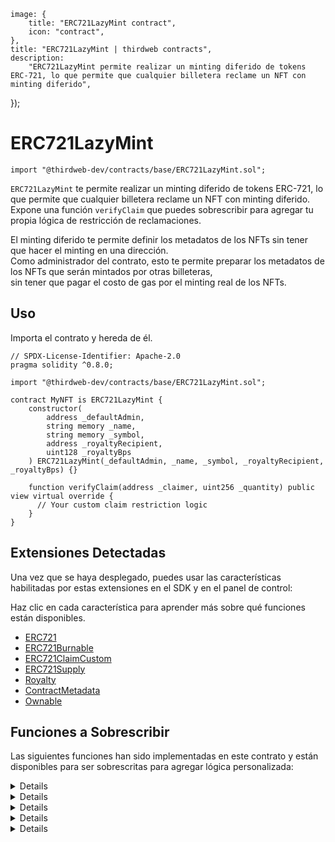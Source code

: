 
	image: {
		title: "ERC721LazyMint contract",
		icon: "contract",
	},
	title: "ERC721LazyMint | thirdweb contracts",
	description:
		"ERC721LazyMint permite realizar un minting diferido de tokens ERC-721, lo que permite que cualquier billetera reclame un NFT con minting diferido",
});

# ERC721LazyMint

```solidity
import "@thirdweb-dev/contracts/base/ERC721LazyMint.sol";
```

`ERC721LazyMint` te permite realizar un minting diferido de tokens ERC-721, lo que permite que cualquier billetera reclame un NFT con minting diferido.  
Expone una función `verifyClaim` que puedes sobrescribir para agregar tu propia lógica de restricción de reclamaciones.

El minting diferido te permite definir los metadatos de los NFTs sin tener que hacer el minting en una dirección.  
Como administrador del contrato, esto te permite preparar los metadatos de los NFTs que serán mintados por otras billeteras,  
sin tener que pagar el costo de gas por el minting real de los NFTs.

<GithubButtonLink href="https://github.com/thirdweb-dev/contracts/blob/main/contracts/base/ERC721LazyMint.sol" />

## Uso

Importa el contrato y hereda de él.

```solidity
// SPDX-License-Identifier: Apache-2.0
pragma solidity ^0.8.0;

import "@thirdweb-dev/contracts/base/ERC721LazyMint.sol";

contract MyNFT is ERC721LazyMint {
    constructor(
        address _defaultAdmin,
        string memory _name,
        string memory _symbol,
        address _royaltyRecipient,
        uint128 _royaltyBps
    ) ERC721LazyMint(_defaultAdmin, _name, _symbol, _royaltyRecipient, _royaltyBps) {}

    function verifyClaim(address _claimer, uint256 _quantity) public view virtual override {
      // Your custom claim restriction logic
    }
}
```

## Extensiones Detectadas

Una vez que se haya desplegado, puedes usar las características habilitadas por estas extensiones en el SDK y en el panel de control:

Haz clic en cada característica para aprender más sobre qué funciones están disponibles.

- [ERC721](/contracts/build/extensions/erc-721/ERC721)
- [ERC721Burnable](/contracts/build/extensions/erc-721/ERC721Burnable)
- [ERC721ClaimCustom](/contracts/build/extensions/erc-721/ERC721ClaimCustom)
- [ERC721Supply](/contracts/build/extensions/erc-721/ERC721Supply)
- [Royalty](/contracts/build/extensions/general/Royalty)
- [ContractMetadata](/contracts/build/extensions/general/ContractMetadata)
- [Ownable](/contracts/build/extensions/general/Ownable)

## Funciones a Sobrescribir

Las siguientes funciones han sido implementadas en este contrato y están disponibles para ser sobrescritas para agregar lógica personalizada:

<Details id="tokenURI" summary="tokenURI">
```solidity
/**
*  @notice         Devuelve la URI de metadatos para un NFT.
*  @dev            Consulta `BatchMintMetadata` para el manejo de los metadatos en este contrato.
*
*  @param _tokenId El tokenId de un NFT.
*/
function tokenURI(uint256 _tokenId) public view virtual override returns (string memory) {
    string memory batchUri = _getBaseURI(_tokenId);
    return string(abi.encodePacked(batchUri, _tokenId.toString()));
}
```
</Details>

<Details id="claim" summary="claim">

```solidity
/**
*  @notice          Permite a una dirección reclamar múltiples NFTs mintados de manera perezosa de una vez a un receptor.
*                   Esta función previene cualquier llamada reentrante, y no se puede sobrescribir.
*
*                   Los creadores de contratos deben sobrescribir las funciones `verifyClaim` y `transferTokensOnClaim`
*                   para crear una lógica personalizada para la verificación y la reclamación,
*                   por ejemplo, recolección de precios, listas permitidas, cantidad máxima, etc.
*
*  @dev             La lógica en `verifyClaim` determina si la llamada es autorizada para mintar NFTs.
*                   La lógica en `transferTokensOnClaim` realiza el minting de los tokens,
*                   también puede ser utilizada para aplicar otros cambios de estado.
*
*  @param _receiver  El destinatario del NFT a mintar.
*  @param _quantity  La cantidad de NFTs a mintar.
*/
function claim(address _receiver, uint256 _quantity) public payable nonReentrant {
    require(_currentIndex + _quantity <= nextTokenIdToLazyMint, "Not enough lazy minted tokens.");
    verifyClaim(msg.sender, _quantity); // Add your claim verification logic by overriding this function.

    uint256 startTokenId = _transferTokensOnClaim(_receiver, _quantity); // Mints tokens. Apply any state updates by overriding this function.
    emit TokensClaimed(msg.sender, _receiver, startTokenId, _quantity);
}
```

</Details>

<Details id="verifyClaim" summary="verifyClaim">

```solidity
/**
     *  @notice          Sobrescribe esta función para agregar la lógica de verificación de la reclamación,
     *                   basada en condiciones como lista permitida, precio, cantidad máxima, etc.
     *
     *  @dev             Verifica una solicitud para reclamar NFTs contra una condición personalizada.
     *
     *  @param _claimer   Llamante de la función de reclamación.
     *  @param _quantity  La cantidad de NFTs que se están reclamando.
 */
    function verifyClaim(address _claimer, uint256 _quantity) public view virtual {}
```

</Details>

<Details id="burn" summary="burn">

```solidity
/**
*  @notice         Permite que un propietario o un operador aprobado queme el NFT del tokenId dado.
*  @dev            El método `_burn(uint256,bool)` de ERC721A verifica internamente las aprobaciones de los tokens.
*
*  @param _tokenId El tokenId del NFT que se va a quemar.
*/
function burn(uint256 _tokenId) external virtual {
    _burn(_tokenId, true);
}
```

</Details>

<Details id="_transferTokensOnClaim" summary="_transferTokensOnClaim">

```solidity
/**
*  @notice          Minta tokens al receptor al reclamar.
*                   Cualquier cambio de estado relacionado con `claim` debe aplicarse
*                   aquí sobrecargando esta función.
*
*  @dev             Sobrecarga esta función para agregar lógica de actualización de estado.
*                   Al sobrecargar, aplica cualquier cambio de estado antes de `_safeMint`.
*/
function _transferTokensOnClaim(address _receiver, uint256 _quantity)
    internal
    virtual
    returns (uint256 startTokenId)
{
    startTokenId = _currentIndex;
    _safeMint(_receiver, _quantity);
}
```

</Details>
